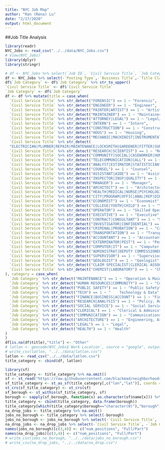 ```yaml
---
title: "NYC Job Map"
author: "Ran (Rena) Lu"
date: "2/17/2020"
output: html_document
---
```


##Job Title Analysis  
  
```r
library(readr)
NYC_Jobs <- read_csv("../../data/NYC_Jobs.csv")
# View(NYC_Jobs)
library(dplyr)
library(stringr)
```


```r
# df <- NYC_Jobs %>% select(`Job ID`, `Civil Service Title`, `Job Category`)
df <- NYC_Jobs %>% select(-`Posting Type`,-`Business Title`,-`Title Classification`,-`Title Code No`,-Level,-`Job Description`,-`Minimum Qual Requirements`,-`Preferred Skills`,-`Additional Information`,-`To Apply`, -`Work Location 1`,-`Recruitment Contact`,-`Residency Requirement`,-`Post Until`, -`Posting Updated`, -`Process Date`, -`Hours/Shift`)
df$`Job Category` <- df$`Job Category` %>% str_to_upper()
`Civil Service Title` <- df$`Civil Service Title`
`Job Category` <- df$`Job Category`
df <- df %>% mutate(title = case_when(
  `Civil Service Title` %>% str_detect("FORENSIC") == 1 ~ "Forensic",
  `Civil Service Title` %>% str_detect("ENGINEER") == 1 ~ "Engineer",
  `Civil Service Title` %>% str_detect("PAINTER|ARTIST") == 1 ~ "Artist",
  `Civil Service Title` %>% str_detect("MAINTAINER") == 1 ~ "Maintainer",
  `Civil Service Title` %>% str_detect("ATTORNEY|LEGAL") == 1 ~ "Legal/Attorney",
  `Civil Service Title` %>% str_detect("INTERN") == 1 ~ "Intern",
  `Civil Service Title` %>% str_detect("CONSTRUCTION") == 1 ~ "Construction",
  `Civil Service Title` %>% str_detect("HOUS") == 1 ~ "Housing",
  `Civil Service Title` %>% str_detect("MECHANIC|MACHINIST|INSTRUMENTATION SPECIALIST") == 1 ~ "Mechanical Specialist",
  `Civil Service Title` %>% str_detect(
  "ELECTRICIAN|PLUMBER|REPAIR|MAINTENANCE|LOCKSMITH|GARDENER|FITTER|SUPERINTENDE") == 1 ~ "Repair Service",
  `Civil Service Title` %>% str_detect("RESEARCH|SCIENTIST") == 1 ~ "Researcher",
  `Civil Service Title` %>% str_detect("COMMUNITY|SOCIAL|CASEWORKER|HUMAN RIGHT|AUDITOR|INITIATIVE") == 1 ~ "Social Worker",
  `Civil Service Title` %>% str_detect("TELECOMMUNICATION|CALL") == 1 ~ "Telecommunication",
  `Civil Service Title` %>% str_detect("ANALYST|ESTIMATOR|STATISTICIAN") == 1 ~ "Analyst",
  `Civil Service Title` %>% str_detect("COUNSEL") == 1 ~ "Counsel",
  `Civil Service Title` %>% str_detect("ASSISTANT|AIDE") == 1 ~ "Assistant",
  `Civil Service Title` %>% str_detect("INSPECTOR|INSP|QUALITY") == 1 ~ "Inspector",
  `Civil Service Title` %>% str_detect("MANAGER") == 1 ~ "Manager",
  `Civil Service Title` %>% str_detect("ARCHITECT") == 1 ~ "Architector",
  `Civil Service Title` %>% str_detect("HEALTH|MEDICAL|NURSE|PSYCHOLOGIST|HYGIENIST") == 1 ~ "Medical Service",
  `Civil Service Title` %>% str_detect("CITY|PROGRAM|OFFIC|ANAL|REP|DIRECTOR|CUSTOD|DEVELOP") == 1 ~ "City Officer",
  `Civil Service Title` %>% str_detect("ECONOMIST") == 1 ~ "Economist",
  `Civil Service Title` %>% str_detect("COLLEGE|YOUTH|CHILD") == 1 ~ "Youth/Child Development Officer",
  `Civil Service Title` %>% str_detect("OPERATOR") == 1 ~ "Skilled Operator",
  `Civil Service Title` %>% str_detect("EXECUTIVE") == 1 ~ "Executive",
  `Civil Service Title` %>% str_detect("CONTRACT|CONSULTANT") == 1 ~ "Specialist w/o Job Aspect",
  `Civil Service Title` %>% str_detect("INVESTIGATOR|CONFIDENTIAL") == 1 ~ "Investigator",
  `Civil Service Title` %>% str_detect("CRIMINAL|PROBATION") == 1 ~ "Criminalist",
  `Civil Service Title` %>% str_detect("TRANSPORTATION") == 1 ~ "Transportation",
  `Civil Service Title` %>% str_detect("ACCOUNTANT") == 1 ~ "Accountant",
  `Civil Service Title` %>% str_detect("EXTERMINATOR|PEST") == 1 ~ "Pest Control",
  `Civil Service Title` %>% str_detect("COMPUTER|IT") == 1 ~ "Computer Specialist",
  `Civil Service Title` %>% str_detect("ADMINISTRAT|DEPUTY COMMISSIONER") == 1 ~ "Administration",
  `Civil Service Title` %>% str_detect("SUPERVISOR") == 1 ~ "Supervisor",
  `Civil Service Title` %>% str_detect("GEOLOGIST") == 1 ~ "Geologist",
  `Civil Service Title` %>% str_detect("CLAIM SPECIALIST|CLERICAL ASSOCIATE") == 1 ~ "Claim Assoviate",
  `Civil Service Title` %>% str_detect("CHEMIST|LABORATORY") == 1 ~ "Chemist/Microbiologist"
), category = case_when(
  `Job Category` %>% str_detect("MAINTENANCE") == 1 ~ "Operation & Maintenance",
  `Job Category` %>% str_detect("HUMAN RESOURCES|COMMUNITY") == 1 ~ "Community",
  `Job Category` %>% str_detect("PUBLIC SAFETY") == 1 ~ "Public Safety",
  `Job Category` %>% str_detect("TECH") == 1 ~ "	Technology & Data",
  `Job Category` %>% str_detect("FINANCE|BUSINESS|ACCOUNT") == 1 ~ "Finance",
  `Job Category` %>% str_detect("RESEARCH|ANALYSIS") == 1 ~ "Policy, Research & Analysis",
  `Job Category` %>% str_detect("SOCIAL SERVICE") == 1 ~ "Social Service",
  `Job Category` %>% str_detect("CLERICAL") == 1 ~ "Clerical & Administrative Support",
  `Job Category` %>% str_detect("COMMUNICATION") == 1 ~ "Communications & Intergovernmental",
  `Job Category` %>% str_detect("ARCHITECTURE") == 1 ~ "Engineering, Architecture, & Planning",
  `Job Category` %>% str_detect("LEGAL") == 1 ~ "Legal",
  `Job Category` %>% str_detect("HEALTH") == 1 ~ "Health"
)
)
df[is.na(df$title),"title"] <- "Other"
# latlon <- geocode(NYC_Jobs$`Work Location`, source = "google", output = "latlon")
# write_csv(latlon, "../../data/latlon.csv")
latlon <- read_csv("../../data/latlon.csv")
title_category <- cbind(df, latlon)

```

```r
library(sf)
title_category <- title_category %>% na.omit()
sf <- st_read("https://raw.githubusercontent.com/blackmad/neighborhoods/master/new-york-city-boroughs.geojson")
sf_title_category <- st_as_sf(title_category[,c("lon","lat")], coords = c("lon", "lat"))
st_crs(sf_title_category) <- st_crs(sf)
sf_borough <- st_within(sf_title_category, sf)
borough <- sapply(sf_borough, function(x) as.character(sf$name[x])) %>% as.character()
title_category <- cbind(title_category, data.frame(borough))
title_category[which(title_category$borough=="character(0)"),"borough"] <- NA
na_drop_jobs <- title_category %>% na.omit()
jobs_no_borough <- title_category %>% select(-borough)
jobs_no_borough <- jobs_no_borough %>% select(-`Civil Service Title`, -`Job Category`)
na_drop_jobs <- na_drop_jobs %>% select(-`Civil Service Title`, -`Job Category`)
names(jobs_no_borough)[c(3,4)] <- c("num_positions", "Full/Part")
names(na_drop_jobs)[c(3,4)] <- c("num_positions", "Full/Part")
# write_csv(jobs_no_borough, "../../data/jobs_no_borough.csv")
# write_csv(na_drop_jobs, "../../data/na_drop.csv")
```

